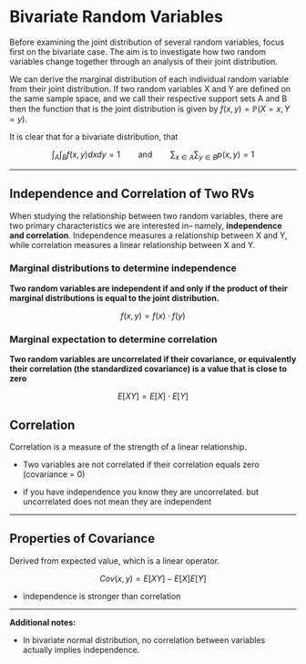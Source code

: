 # Bivariate Random Variables

Before examining the joint distribution of several random variables, focus first on the bivariate case. The aim is to investigate how two random variables change together through an analysis of their joint distribution.

We can derive the marginal distribution of each individual random variable from their joint distribution. If two random variables X and Y are defined on the same sample space, and we call their respective support sets A and B then the function that is the joint distribution is given by $f(x,y)= \mathbb{P}(X=x, Y=y)$.

It is clear that for a bivariate distribution, that

$$
\int_{A}\int_{B}f(x,y)dxdy=1 \qquad \text{and} \qquad \sum_{x \in A}\sum_{y \in B}p(x,y)=1
$$

------------------------------------------------------------------------

## Independence and Correlation of Two RVs

When studying the relationship between two random variables, there are two primary characteristics we are interested in-- namely, **independence and correlation**. Independence measures a relationship between X and Y, while correlation measures a linear relationship between X and Y.

### Marginal distributions to determine independence

**Two random variables are independent if and only if the product of their marginal distributions is equal to the joint distribution.**

$$
f(x,y) = f(x) \cdot f(y)
$$

### Marginal expectation to determine correlation

**Two random variables are uncorrelated if their covariance, or equivalently their correlation (the standardized covariance) is a value that is close to zero**

$$
E[XY] = E[X] \cdot E[Y] 
$$

## Correlation

Correlation is a measure of the strength of a linear relationship.

-   Two variables are not correlated if their correlation equals zero (covariance = 0)

-   if you have independence you know they are uncorrelated. but uncorrelated does not mean they are independent

------------------------------------------------------------------------

## Properties of Covariance

Derived from expected value, which is a linear operator.

$$
Cov(x,y) = E[XY] - E[X]E[Y]    
$$

-   independence is stronger than correlation

------------------------------------------------------------------------

**Additional notes:**

-   In bivariate normal distribution, no correlation between variables actually implies independence.
